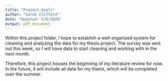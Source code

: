 ```yaml
---
title: "Project Goals"
author: "Sarah Clifford"
date: "Updated: 5/6/2020"
output: pdf_document
---
```


Within this project folder, I hope to establish a well-organized system for cleaning and analyzing the data for my thesis project. The survey was sent out this week, so I will have data to start cleaning and working with in the next month. 

Therefore, this project houses the beginning of my literature review for now. In the future, it will include all data for my thesis, which will be completed over the summer.


